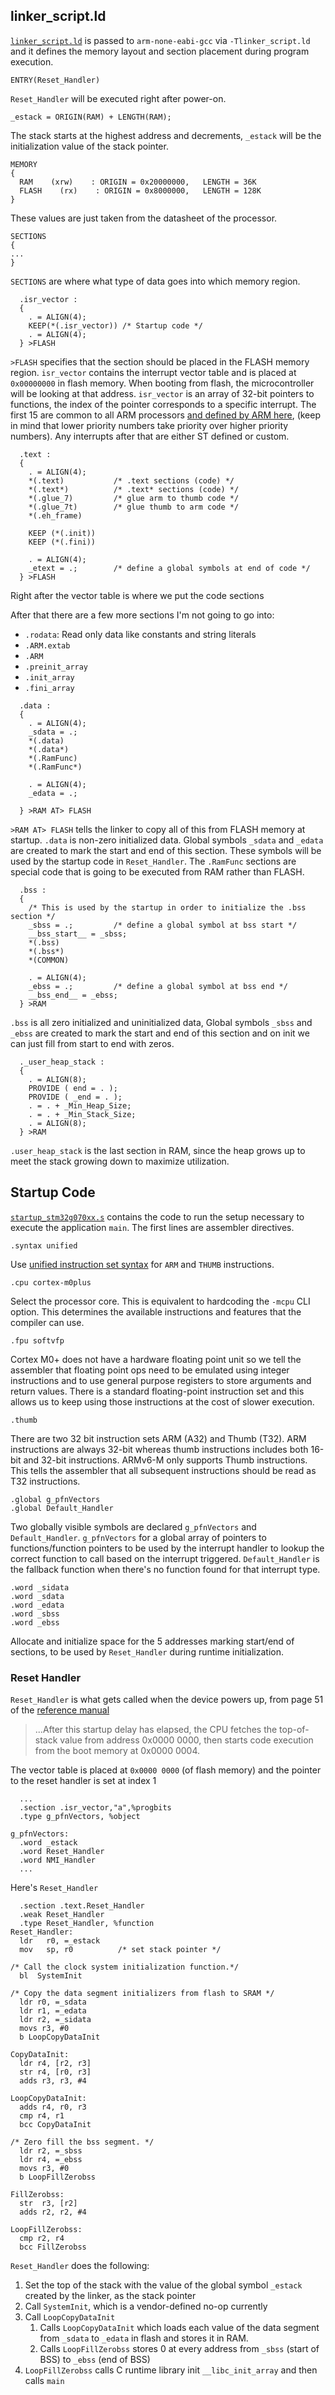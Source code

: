 
<PostFrontmatter
    postTitle="Building a Grow Box Part 2 - Startup"
    postDate="2024-07-19 11:44PM" />

## linker_script.ld

[`linker_script.ld`](https://github.com/eltonlaw/grow_box/blob/ae2f98f6b05255ffc7b34f53357f5c7018cad453/linker_script.ld) is passed to `arm-none-eabi-gcc` via `-Tlinker_script.ld` and it defines the memory layout and section placement during program execution.

```
ENTRY(Reset_Handler)
```

`Reset_Handler` will be executed right after power-on.

```
_estack = ORIGIN(RAM) + LENGTH(RAM);
```

The stack starts at the highest address and decrements, `_estack` will be the initialization value of the stack pointer.

```
MEMORY
{
  RAM    (xrw)    : ORIGIN = 0x20000000,   LENGTH = 36K
  FLASH    (rx)    : ORIGIN = 0x8000000,   LENGTH = 128K
}
```

These values are just taken from the datasheet of the processor.

```
SECTIONS
{
...
}
```

`SECTIONS` are where what type of data goes into which memory region. 

```
  .isr_vector :
  {
    . = ALIGN(4);
    KEEP(*(.isr_vector)) /* Startup code */
    . = ALIGN(4);
  } >FLASH
```

`>FLASH` specifies that the section should be placed in the FLASH memory region. `isr_vector` contains the interrupt vector table and is placed at `0x00000000` in flash memory. When booting from flash, the microcontroller will be looking at that address. `isr_vector` is an array of 32-bit pointers to functions, the index of the pointer corresponds to a specific interrupt. The first 15 are common to all ARM processors [and defined by ARM here](https://developer.arm.com/documentation/107706/0100/Exceptions-and-interrupts-overview/Exception-types), (keep in mind that lower priority numbers take priority over higher priority numbers). Any interrupts after that are either ST defined or custom.

```
  .text :
  {
    . = ALIGN(4);
    *(.text)           /* .text sections (code) */
    *(.text*)          /* .text* sections (code) */
    *(.glue_7)         /* glue arm to thumb code */
    *(.glue_7t)        /* glue thumb to arm code */
    *(.eh_frame)

    KEEP (*(.init))
    KEEP (*(.fini))

    . = ALIGN(4);
    _etext = .;        /* define a global symbols at end of code */
  } >FLASH
```

Right after the vector table is where we put the code sections

After that there are a few more sections I'm not going to go into:

- `.rodata`: Read only data like constants and string literals
- `.ARM.extab`
- `.ARM`
- `.preinit_array`
- `.init_array`
- `.fini_array`

```
  .data :
  {
    . = ALIGN(4);
    _sdata = .;
    *(.data)
    *(.data*)
    *(.RamFunc)
    *(.RamFunc*)

    . = ALIGN(4);
    _edata = .;

  } >RAM AT> FLASH
```

`>RAM AT> FLASH` tells the linker to copy all of this from FLASH memory at startup. `.data` is non-zero initialized data. Global symbols `_sdata` and `_edata` are created to mark the start and end of this section. These symbols will be used by the startup code in `Reset_Handler`. The `.RamFunc` sections are special code that is going to be executed from RAM rather than FLASH.

```
  .bss :
  {
    /* This is used by the startup in order to initialize the .bss section */
    _sbss = .;         /* define a global symbol at bss start */
    __bss_start__ = _sbss;
    *(.bss)
    *(.bss*)
    *(COMMON)

    . = ALIGN(4);
    _ebss = .;         /* define a global symbol at bss end */
    __bss_end__ = _ebss;
  } >RAM
```

`.bss` is all zero initialized and uninitialized data, Global symbols `_sbss` and `_ebss` are created to mark the start and end of this section and on init we can just fill from start to end with zeros.

```
  ._user_heap_stack :
  {
    . = ALIGN(8);
    PROVIDE ( end = . );
    PROVIDE ( _end = . );
    . = . + _Min_Heap_Size;
    . = . + _Min_Stack_Size;
    . = ALIGN(8);
  } >RAM
```

`.user_heap_stack` is the last section in RAM, since the heap grows up to meet the stack growing down to maximize utilization.

## Startup Code

[`startup_stm32g070xx.s`](https://github.com/eltonlaw/grow_box/blob/ae2f98f6b05255ffc7b34f53357f5c7018cad453/src/startup_stm32g070xx.s) contains the code to run the setup necessary to execute the application `main`. The first lines are assembler directives.

```armasm
.syntax unified
```

Use [unified instruction set syntax](https://sourceware.org/binutils/docs/as/ARM_002dInstruction_002dSet.html#ARM_002dInstruction_002dSet) for `ARM` and `THUMB` instructions. 

```armasm
.cpu cortex-m0plus
```

Select the processor core. This is equivalent to hardcoding the `-mcpu` CLI option. This determines the available instructions and features that the compiler can use.

```armasm
.fpu softvfp
```

Cortex M0+ does not have a hardware floating point unit so we tell the assembler that floating point ops need to be emulated using integer instructions and to use general purpose registers to store arguments and return values. There is a standard floating-point instruction set and this allows us to keep using those instructions at the cost of slower execution.

```armasm
.thumb
```

There are two 32 bit instruction sets ARM (A32) and Thumb (T32). ARM instructions are always 32-bit whereas thumb instructions includes both 16-bit and 32-bit instructions. ARMv6-M only supports Thumb instructions. This tells the assembler that all subsequent instructions should be read as T32 instructions.

```armasm
.global g_pfnVectors
.global Default_Handler
```

Two globally visible symbols are declared `g_pfnVectors` and `Default_Handler`. `g_pfnVectors` for a global array of pointers to functions/function pointers to be used by the interrupt handler to lookup the correct function to call based on the interrupt triggered. `Default_Handler` is the fallback function when there's no function found for that interrupt type.

```armasm
.word _sidata
.word _sdata
.word _edata
.word _sbss
.word _ebss
```

Allocate and initialize space for the 5 addresses marking start/end of sections, to be used by `Reset_Handler` during runtime initialization.

### Reset Handler

`Reset_Handler` is what gets called when the device powers up, from page 51 of the [reference manual](https://www.st.com/resource/en/reference_manual/rm0454-stm32g0x0-advanced-armbased-32bit-mcus-stmicroelectronics.pdf)

> ...After this startup delay has elapsed, the CPU fetches the top-of-stack value from address 0x0000 0000, then starts code execution from the boot memory at 0x0000 0004.

The vector table is placed at `0x0000 0000` (of flash memory) and the pointer to the reset handler is set at index 1

```
  ...
  .section .isr_vector,"a",%progbits
  .type g_pfnVectors, %object

g_pfnVectors:
  .word _estack
  .word Reset_Handler
  .word NMI_Handler
  ...
```

Here's `Reset_Handler`

```armasm
  .section .text.Reset_Handler
  .weak Reset_Handler
  .type Reset_Handler, %function
Reset_Handler:
  ldr   r0, =_estack
  mov   sp, r0          /* set stack pointer */

/* Call the clock system initialization function.*/
  bl  SystemInit

/* Copy the data segment initializers from flash to SRAM */
  ldr r0, =_sdata
  ldr r1, =_edata
  ldr r2, =_sidata
  movs r3, #0
  b LoopCopyDataInit

CopyDataInit:
  ldr r4, [r2, r3]
  str r4, [r0, r3]
  adds r3, r3, #4

LoopCopyDataInit:
  adds r4, r0, r3
  cmp r4, r1
  bcc CopyDataInit

/* Zero fill the bss segment. */
  ldr r2, =_sbss
  ldr r4, =_ebss
  movs r3, #0
  b LoopFillZerobss

FillZerobss:
  str  r3, [r2]
  adds r2, r2, #4

LoopFillZerobss:
  cmp r2, r4
  bcc FillZerobss
```

`Reset_Handler` does the following:

1. Set the top of the stack with the value of the global symbol `_estack` created by the linker, as the stack pointer
2. Call `SystemInit`, which is a vendor-defined no-op currently
3. Call `LoopCopyDataInit`
    1. Calls `LoopCopyDataInit` which loads each value of the data segment from `_sdata` to `_edata` in flash and stores it in RAM.
    2. Calls `LoopFillZerobss` stores 0 at every address from `_sbss` (start of BSS) to `_ebss` (end of BSS)
4. `LoopFillZerobss` calls C runtime library init `__libc_init_array` and then calls `main`
